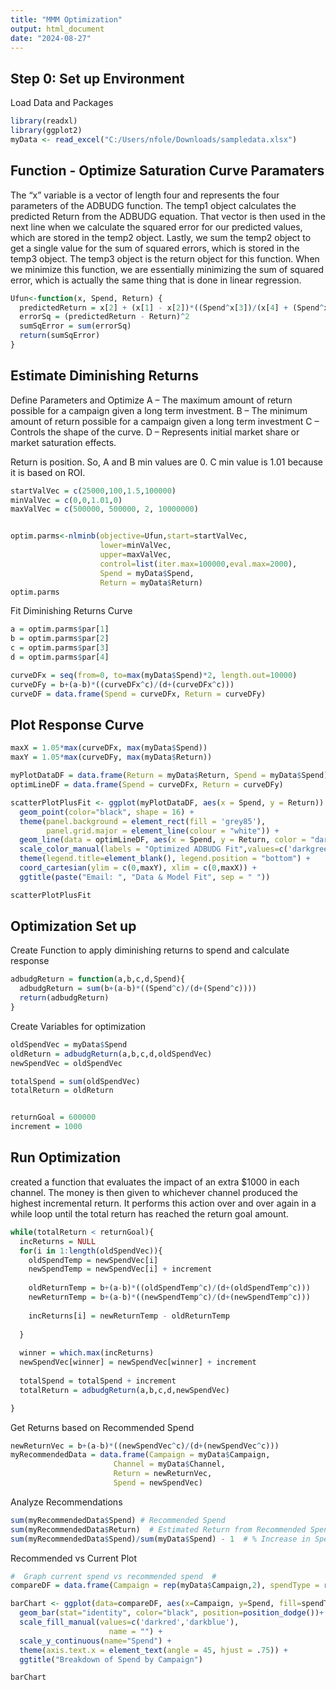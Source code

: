 ---
title: "MMM Optimization"
output: html_document
date: "2024-08-27"
---

## Step 0: Set up Environment

Load Data and Packages
```{r setup}
library(readxl)
library(ggplot2)
myData <- read_excel("C:/Users/nfole/Downloads/sampledata.xlsx")
```



## Function - Optimize Saturation Curve Paramaters
The “x” variable is a vector of length four and represents the four parameters of the ADBUDG function. The temp1 object calculates the predicted Return from the ADBUDG equation.  That vector is then used in the next line when we calculate the squared error for our predicted values, which are stored in the temp2 object.  Lastly, we sum the temp2 object to get a single value for the sum of squared errors, which is stored in the temp3 object.  The temp3 object is the return object for this function.  When we minimize this function, we are essentially minimizing the sum of squared error, which is actually the same thing that is done in linear regression. 

```{r cars}
Ufun<-function(x, Spend, Return) {
  predictedReturn = x[2] + (x[1] - x[2])*((Spend^x[3])/(x[4] + (Spend^x[3])))
  errorSq = (predictedReturn - Return)^2
  sumSqError = sum(errorSq)
  return(sumSqError)
}
```

## Estimate Diminishing Returns
Define Parameters and Optimize
A – The maximum amount of return possible for a campaign given a long term investment.
B – The minimum amount of return possible for a campaign given a long term investment
C – Controls the shape of the curve.
D – Represents initial market share or market saturation effects.

Return is position. So, A and B min values are 0.   C min value is 1.01 because it is based on ROI.

```{r}
startValVec = c(25000,100,1.5,100000)
minValVec = c(0,0,1.01,0)
maxValVec = c(500000, 500000, 2, 10000000)


optim.parms<-nlminb(objective=Ufun,start=startValVec,
                    lower=minValVec,
                    upper=maxValVec,
                    control=list(iter.max=100000,eval.max=2000),
                    Spend = myData$Spend,
                    Return = myData$Return)
optim.parms
```

Fit Diminishing Returns Curve

```{r}
a = optim.parms$par[1]
b = optim.parms$par[2]
c = optim.parms$par[3]
d = optim.parms$par[4]

curveDFx = seq(from=0, to=max(myData$Spend)*2, length.out=10000)
curveDFy = b+(a-b)*((curveDFx^c)/(d+(curveDFx^c)))
curveDF = data.frame(Spend = curveDFx, Return = curveDFy)
```


## Plot Response Curve

```{r}

maxX = 1.05*max(curveDFx, max(myData$Spend))
maxY = 1.05*max(curveDFy, max(myData$Return))

myPlotDataDF = data.frame(Return = myData$Return, Spend = myData$Spend)
optimLineDF = data.frame(Spend = curveDFx, Return = curveDFy)

scatterPlotPlusFit <- ggplot(myPlotDataDF, aes(x = Spend, y = Return)) +
  geom_point(color="black", shape = 16) +
  theme(panel.background = element_rect(fill = 'grey85'),
        panel.grid.major = element_line(colour = "white")) +
  geom_line(data = optimLineDF, aes(x = Spend, y = Return, color = "darkgreen"))  +
  scale_color_manual(labels = "Optimized ADBUDG Fit",values=c('darkgreen')) +
  theme(legend.title=element_blank(), legend.position = "bottom") +
  coord_cartesian(ylim = c(0,maxY), xlim = c(0,maxX)) +
  ggtitle(paste("Email: ", "Data & Model Fit", sep = " "))

scatterPlotPlusFit

```



## Optimization Set up
Create Function to apply diminishing returns to spend and calculate response

```{r}


adbudgReturn = function(a,b,c,d,Spend){
  adbudgReturn = sum(b+(a-b)*((Spend^c)/(d+(Spend^c))))
  return(adbudgReturn)
}

```

Create Variables for optimization
```{r}

oldSpendVec = myData$Spend
oldReturn = adbudgReturn(a,b,c,d,oldSpendVec)
newSpendVec = oldSpendVec

totalSpend = sum(oldSpendVec)
totalReturn = oldReturn


returnGoal = 600000
increment = 1000

```

## Run Optimization
created a function that evaluates the impact of an extra $1000 in each channel.  The money is then given to whichever channel produced the highest incremental return.  It performs this action over and over again in a while loop until the total return has reached the return goal amount.

```{r}



while(totalReturn < returnGoal){
  incReturns = NULL
  for(i in 1:length(oldSpendVec)){
    oldSpendTemp = newSpendVec[i]
    newSpendTemp = newSpendVec[i] + increment
    
    oldReturnTemp = b+(a-b)*((oldSpendTemp^c)/(d+(oldSpendTemp^c)))
    newReturnTemp = b+(a-b)*((newSpendTemp^c)/(d+(newSpendTemp^c)))
    
    incReturns[i] = newReturnTemp - oldReturnTemp
    
  }
  
  winner = which.max(incReturns)
  newSpendVec[winner] = newSpendVec[winner] + increment
  
  totalSpend = totalSpend + increment
  totalReturn = adbudgReturn(a,b,c,d,newSpendVec)

}

```


Get Returns based on Recommended Spend

```{r}

newReturnVec = b+(a-b)*((newSpendVec^c)/(d+(newSpendVec^c)))
myRecommendedData = data.frame(Campaign = myData$Campaign,
                       Channel = myData$Channel,
                       Return = newReturnVec,
                       Spend = newSpendVec)


```



Analyze Recommendations
```{r}

sum(myRecommendedData$Spend) # Recommended Spend
sum(myRecommendedData$Return)  # Estimated Return from Recommended Spend
sum(myRecommendedData$Spend)/sum(myData$Spend) - 1  # % Increase in Spend to get $600K

```


Recommended vs Current Plot

```{r}

#  Graph current spend vs recommended spend  #
compareDF = data.frame(Campaign = rep(myData$Campaign,2), spendType = rep(c("Actual Spend","Recommended Spend"), each=dim(myData)[1]), Spend = c(myData$Spend, myRecommendedData$Spend))

barChart <- ggplot(data=compareDF, aes(x=Campaign, y=Spend, fill=spendType)) +
  geom_bar(stat="identity", color="black", position=position_dodge())+
  scale_fill_manual(values=c('darkred','darkblue'),
                      name = "") +
  scale_y_continuous(name="Spend") +
  theme(axis.text.x = element_text(angle = 45, hjust = .75)) +
  ggtitle("Breakdown of Spend by Campaign")

barChart



```